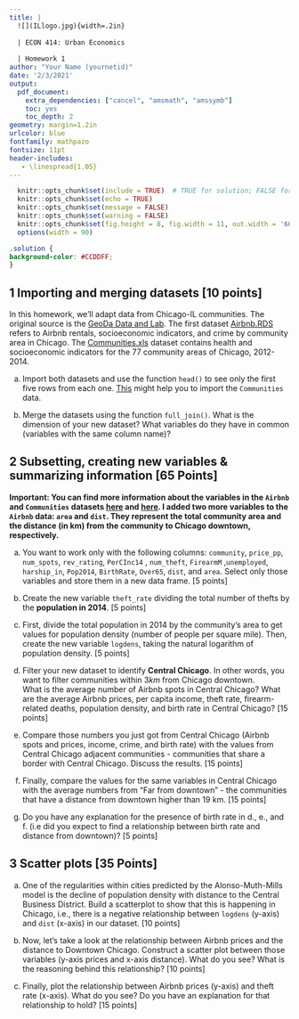 ```yaml
---
title: | 
  ![](ILlogo.jpg){width=.2in}
  
  | ECON 414: Urban Economics
  
  | Homework 1
author: "Your Name (yournetid)"
date: '2/3/2021'
output:
  pdf_document:
    extra_dependencies: ["cancel", "amsmath", "amssymb"]
    toc: yes
    toc_depth: 2
geometry: margin=1.2in
urlcolor: blue
fontfamily: mathpazo
fontsize: 11pt
header-includes:
   - \linespread{1.05}
---
```


```r
  knitr::opts_chunk$set(include = TRUE)  # TRUE for solution; FALSE for questions set
  knitr::opts_chunk$set(echo = TRUE)
  knitr::opts_chunk$set(message = FALSE)
  knitr::opts_chunk$set(warning = FALSE)
  knitr::opts_chunk$set(fig.height = 8, fig.width = 11, out.width = '60%', fig.align = "center")
  options(width = 90)
```

```css
.solution {
background-color: #CCDDFF;
}
```

## 1 Importing and merging datasets [10 points]

In this homework, we'll adapt data from Chicago-IL communities. The original source is the [GeoDa Data and Lab](https://geodacenter.github.io/data-and-lab/). The first dataset [Airbnb.RDS](https://github.com/guerramarcelino/UrbanEconomics/raw/master/Datasets/airbnb.RDS) refers to Airbnb rentals, socioeconomic indicators, and crime by community area in Chicago. The [Communities.xls](https://github.com/guerramarcelino/UrbanEconomics/raw/master/Datasets/communities.xls) dataset contains health and socioeconomic indicators for the 77 community areas of Chicago, 2012-2014. 

a. Import both datasets and use the function `head()` to see only the first five rows from each one. [This](https://readxl.tidyverse.org/) might help you to import the `Communities` data.   

b. Merge the datasets using the function `full_join()`. What is the dimension of your new dataset? What variables do they have in common (variables with the same column name)? 


## 2 Subsetting, creating new variables & summarizing information [65 Points]

**Important: You can find more information about the variables in the `Airbnb` and `Communities` datasets [here](https://geodacenter.github.io/data-and-lab//airbnb_Chicago-2015/) and [here](https://geodacenter.github.io/data-and-lab//comarea_vars/). I added two more variables to the `Airbnb` data: `area` and `dist`. They represent the total community area and the distance (in km) from the community to Chicago downtown, respectively.** 

a. You want to work only with the following columns: `community`, `price_pp`, `num_spots`, `rev_rating`, `PerCInc14` , `num_theft`, `FirearmM` ,`unemployed`, `harship_in`, `Pop2014`, `BirthRate`, `Over65`, `dist`, and `area`. Select only those variables and store them in a new data frame. [5 points]

b. Create the new variable `theft_rate` dividing the total number of thefts by the **population in 2014**. [5 points]

c. First, divide the total population in 2014 by the community's area to get values for population density (number of people per square mile). Then, create the new variable `logdens`, taking the natural logarithm of population density.  [5 points]

d. Filter your new dataset to identify **Central Chicago**. In other words, you want to filter communities within $3 km$ from Chicago downtown.  
 What is the average number of Airbnb spots in Central Chicago? What are the average Airbnb prices, per capita income, theft rate, firearm-related deaths, population density, and birth rate in Central Chicago? [15 points]

e. Compare those numbers you just got from Central Chicago (Airbnb spots and prices, income, crime, and birth rate) with the values from Central Chicago adjacent communities - communities that share a border with Central Chicago. Discuss the results. [15 points]  

f. Finally, compare the values for the same variables in Central Chicago with the average numbers from "Far from downtown" - the communities that have a distance from downtown higher than 19 km. [15 points]

g.  Do you have any explanation for the presence of birth rate in d., e., and f. (i.e  did you expect to find a relationship between birth rate and distance from downtown)? [5 points]

## 3 Scatter plots [35 Points]

a. One of the regularities within cities predicted by the Alonso-Muth-Mills model is the decline of population density with distance to the Central Business District. Build a scatterplot to show that this is happening in Chicago, i.e., there is a negative relationship between `logdens` (y-axis) and `dist` (x-axis) in our dataset. [10 points] 


b. Now, let's take a look at the relationship between Airbnb prices and the distance to Downtown Chicago. Construct a scatter plot between those variables (y-axis prices and x-axis distance). What do you see? What is the reasoning behind this relationship? [10 points] 

\begin{center}
\Large\textbf{Correlation x Causality}
\end{center}

c. Finally, plot the relationship between Airbnb prices (y-axis) and theft rate (x-axis). What do you see? Do you have an explanation for that relationship to hold? [15 points]





